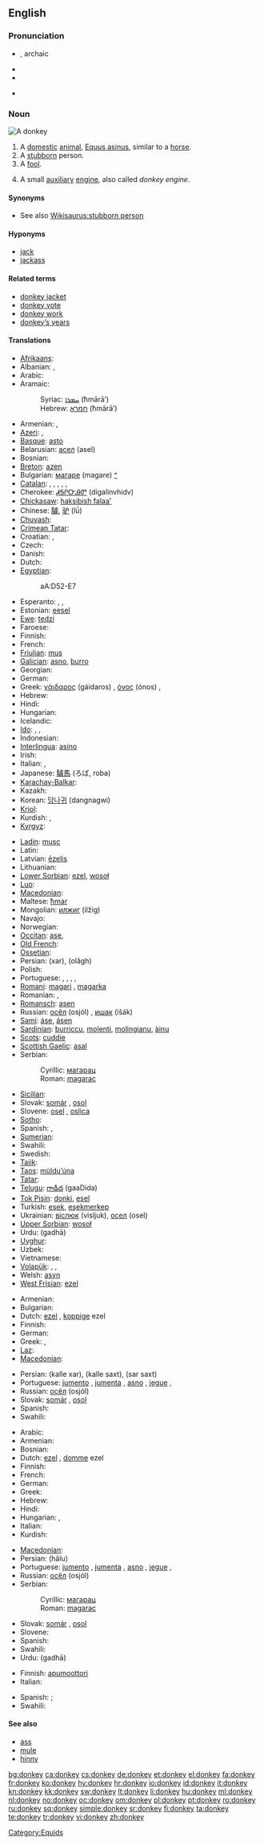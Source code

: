 ==English==

{{wikipedia}}

===Pronunciation===
* {{IPAchar|'dɒŋki}}, archaic {{IPAchar|'dʌŋki}}
* {{SAMPA|/'dQNkI/}}
* {{audio|en-us-donkey.ogg|Audio (US)}}

* {{rhymes|ɒŋki}}

===Noun===
[[File:Donkey 1 arp 750px.jpg|thumb|A donkey]]
{{en-noun}}

# A [[domestic]] [[animal]], [[Equus asinus]], similar to a [[horse]].
# A [[stubborn]] person.
# A [[fool]].
# {{nautical}} A small [[auxiliary]] [[engine]], also called ''donkey engine''.

====Synonyms====
* See also [[Wikisaurus:stubborn person]]

====Hyponyms====
* [[jack]]
* [[jackass]]

====Related terms====
* [[donkey jacket]]
* [[donkey vote]]
* [[donkey work]]
* [[donkey's years|donkey’s years]]

====Translations====
{{trans-top|a domestic animal}}
* [[Afrikaans]]: {{t|af|donkie|xs=Afrikaans}}
* Albanian: {{t+|sq|gomar|m|xs=Albanian}}, {{t-|sq|magar|m|xs=Albanian}}
* Arabic: {{t+|ar|حمار|m|tr=ħimār}}
* Aramaic:
*: Syriac: [[ܚܡܪܐ]] (ħmārā’) {{c}}
*: Hebrew: [[חמרא]] (ħmārā’) {{c}}
* Armenian: {{t-|hy|էշ|tr=ēš}}, {{t-|hy|ավանակ|tr=avanak}}
* [[Azeri]]: {{t-|az|eşşək|xs=Azeri}},  {{t|az|ulaq|xs=Azeri}}
* [[Basque]]: [[asto]]
* Belarusian: [[асел]] (asel) {{m}}
* Bosnian: {{t-|bs|magarac|m}}
* [[Breton]]: [[azen]]
* Bulgarian: [[магаре]] (magare) {{n}} [[:bg:магаре|^]]
* [[Catalan]]: {{t+|ca|ase|m}}, {{t+|ca|somera|f}}, {{t+|ca|burro|m}}, {{t-|ca|burra|f}}, {{t+|ca|ruc|m}}, {{t-|ca|ruca|f}}
* Cherokee: [[ᏗᎦᎵᏅᎯᏛ]] (digalinvhidv)
* [[Chickasaw]]: [[haksibish falaa']]
* Chinese: [[驢]], [[驴]] (lǘ)
* [[Chuvash]]: {{tø|cv|ашак|tr=ašak|sc=Cyrl}}
* [[Crimean Tatar]]: {{tø|crh|eşek}}
* Croatian: {{t+|hr|magarac|m}}, {{t-|hr|tovar|m}}
* Czech: {{t+|cs|osel|m}}
* Danish: {{t-|da|æsel|n}}
* Dutch: {{t+|nl|ezel|m}}
* [[Egyptian]]: {{tø|egy|ʽȝ|alt=ʽ|sc=Egyp}}
*: <hiero>aA:D52-E7</hiero>
* Esperanto: {{t+|eo|azeno|xs=Esperanto}}, {{qualifier|male}} {{t|eo|virazeno|xs=Esperanto}}, {{qualifier|female}} {{t|eo|azenino|xs=Esperanto}}
* Estonian: [[eesel]]
* [[Ewe]]: [[tedzi]] {{n}}
* Faroese: {{t-|fo|asni|xs=Faroese}}
* Finnish: {{t+|fi|aasi}}
* French: {{t+|fr|âne|m}}
* [[Friulian]]: [[mus]]
* [[Galician]]: [[asno]], [[burro]]
* Georgian: {{t-|ka|ვირი|tr=viri|sc=Geor|xs=Georgian}}
* German: {{t+|de|Esel|m}}
* Greek: [[γάιδαρος]] (gáidaros) {{m}}, [[όνος]] (ónos) {{m}},  {{t|el|γαϊδούρι|n}}
* Hebrew: {{t+|he|חמור|m|tr=khamor}}
* Hindi: {{t-|hi|गधा|m|tr=gadhā|xs=Hindi}}
* Hungarian: {{t+|hu|szamár}}
* Icelandic: {{t+|is|asni}}
* [[Ido]]: {{qualifier|male or female}} {{t|io|asno}}, {{qualifier|male}} {{t|io|asnulo}}, {{qualifier|female}} {{t|io|asnino}}
* Indonesian: {{t+|id|keledai|xs=Indonesian}}
* [[Interlingua]]: [[asino]]
* Irish: {{t+|ga|asal|xs=Irish}}
* Italian: {{t+|it|asino|m}}, {{t+|it|somaro|m}}
* Japanese: [[驢馬]] (ろば, roba)
* [[Karachay-Balkar]]: {{tø|krc|эшек|sc=Cyrl}}
* Kazakh: {{t-|kk|есек|tr=esek|sc=Cyrl|xs=Kazakh}}
* Korean: [[당나귀]] (dangnagwi)
* [[Kriol]]: {{tø|rop|ginggong ginggong}}
* Kurdish: {{t+|ku|ker|m}}, {{t-|ku|که‌ر|sc=ku-Arab}}
* [[Kyrgyz]]: {{t-|ky|эшек|tr=èšek|sc=Cyrl|xs=Kyrgyz}}
{{trans-mid}}
* [[Ladin]]: [[musc]]
* Latin: {{t-|la|asinus|m}}
* Latvian: [[ēzelis]]
* Lithuanian: {{t+|lt|asilas|xs=Lithuanian}}
* [[Lower Sorbian]]: [[ezel]], [[wosoł]]
* [[Luo]]: {{tø|luo|punda}}
* [[Macedonian]]: {{t-|mk|магаре|n|tr=mágare}}
* Maltese: [[ħmar]]
* Mongolian: [[илжиг]] (ilžig)
* Navajo: {{tø|nv|télii}}
* Norwegian: {{t+|no|esel|n}}
* [[Occitan]]: [[ase]],  {{t+|oc|asne|m|xs=Occitan}}
* [[Old French]]: {{tø|fro|asne|m}}
* [[Ossetian]]: {{tø|os|хæрæг|tr=xæræg|sc=Cyrl}}
* Persian: {{fa-Arab|[[خر]]}} (xar), {{fa-Arab|[[الاغ]]}} (olâgh)
* Polish: {{t+|pl|osioł|m}}
* Portuguese: {{t+|pt|asno|m}}, {{t+|pt|jerico|m}}, {{t-|pt|jegue|m}}, {{t+|pt|jumento|m}}, {{t|pt|burro|m}}
* [[Romani]]: [[magari]] {{m}}, [[magarka]] {{f}}
* Romanian: {{t+|ro|măgar}},  {{t+|ro|asin|m}}
* [[Romansch]]: [[asen]]
* Russian: [[осёл]] (osjól) {{m}}, [[ишак]] (išák) {{m}}
* [[Sami]]: [[áse]], [[ásen]]
* [[Sardinian]]: [[burriccu]], [[molenti]], [[molingianu]], [[àinu]]
* [[Scots]]: [[cuddie]]
* [[Scottish Gaelic]]: [[asal]] {{f}}
* Serbian:
*: Cyrillic: [[магарац]] {{m}}
*: Roman: [[magarac#Serbian|magarac]] {{m}}
* [[Sicilian]]: {{t+|scn|sceccu|m|xs=Sicilian}}
* Slovak: [[somár]] {{m}}, [[osol]] {{m}}
* Slovene: [[osel]] {{m}}, [[oslica]] {{f}}
* [[Sotho]]: {{t+|st|tonki|xs=Sotho}}
* Spanish: {{t+|es|asno|m}}, {{t+|es|burro|m}}
* [[Sumerian]]: {{tø|sux|𒀲|tr=ANŠE|sc=Xsux|xs=Sumerian}}
* Swahili: {{t+|sw|punda|xs=Swahili}}
* Swedish: {{t+|sv|åsna}}
* [[Tajik]]: {{t-|tg|хар|tr=xar|sc=Cyrl|xs=Tajik}}
* [[Taos]]: [[mùldu’úna]]
* [[Tatar]]: {{t+|tt|ишәк|sc=Cyrl|xs=Tatar}}
* [[Telugu]]: [[గాడిద]] (gaaDida)
* [[Tok Pisin]]: [[donki]], [[esel]]
* Turkish: [[eşek]], [[eşekmerkep]]
* Ukrainian: [[віслюк]] (visljuk), [[осел]] (osel)
* [[Upper Sorbian]]: [[wosoł]]
* Urdu: {{ur-Arab|[[گدھا]]}} (gadhā) {{m}}
* [[Uyghur]]: {{t|ug|ئېشەك|sc=ug-Arab}}
* Uzbek: {{t-|uz|eshak|xs=Uzbek}}
* Vietnamese: {{t|vi|con lừa|xs=Vietnamese}}
* [[Volapük]]: {{qualifier|male or female}} {{t|vo|cuk}}, {{qualifier|male}} {{t|vo|hicuk}}, {{qualifier|female}} {{t|vo|jicuk}}
* Welsh: [[asyn]]
* [[West Frisian]]: [[ezel]]
{{trans-bottom}}

{{trans-top|a stubborn person}}
* Armenian: {{t-|hy|էշ|tr=ēš}}
* Bulgarian: {{t|bg|инат|m}}
* Dutch: [[ezel]] {{m}}, [[koppige]] ezel {{m}}
* Finnish: {{t+|fi|aasi}}
* German: {{t+|de|Esel|m}}
* Greek: {{t+|el|γάιδαρος|m|tr=gáidaros}}, {{t+|el|μουλάρι|n|tr=moulári}}
* [[Laz]]: {{tø|lzz|ეშეღი|tr=ešeḡi}}
* [[Macedonian]]: {{t-|mk|магаре|n|tr=mágare}}
{{trans-mid}}
* Persian: {{fa-Arab|[[کله خر|کلّه خر]]}} (kalle xar), {{fa-Arab|[[کله سخت|کلّه سخت]]}} (kalle saxt), {{fa-Arab|[[سر سخت]]}} (sar saxt)
* Portuguese: [[jumento]] {{m}}, [[jumenta]] {{f}}, [[asno]] {{m}}, [[jegue]] {{m}}, {{t|pt|burro|m}}
* Russian: [[осёл]] (osjól) {{m}}
* Slovak: [[somár]] {{m}}, [[osol]] {{m}}
* Spanish: {{t+|es|burro}}
* Swahili: {{t+|sw|punda|xs=Swahili}}
{{trans-bottom}}

{{trans-top|a fool}}
* Arabic: {{t+|ar|حمار|m|tr=ħimār}}
* Armenian: {{t-|hy|էշ|tr=ēš}}
* Bosnian: {{t-|bs|magarac|m}}
* Dutch: [[ezel]] {{m}}, [[domme]] ezel {{m}}
* Finnish: {{t+|fi|aasi}}
* French: {{t+|fr|âne|m}}
* German: {{t+|de|Esel|m}}
* Greek: {{t+|el|γάιδαρος|m|tr=gáidaros}}
* Hebrew: {{t+|he|חמור|m|tr=khamor}}
* Hindi: {{t-|hi|गधा|m|tr=gadhā|xs=Hindi}}
* Hungarian: {{t+|hu|szamár}}, {{t+|hu|ökör}}
* Italian: {{t+|it|asino|m}}
* Kurdish: {{t-|ku|که‌ر|sc=ku-Arab}}
{{trans-mid}}
* [[Macedonian]]: {{t-|mk|магаре|n|tr=mágare}}
* Persian: {{fa-Arab|[[هالو]]}} (hâlu)
* Portuguese: [[jumento]] {{m}}, [[jumenta]] {{f}}, [[asno]] {{m}}, [[jegue]] {{m}}, {{t|pt|burro|m}}
* Russian: [[осёл]] (osjól) {{m}}
* Serbian:
*: Cyrillic: [[магарац]] {{m}}
*: Roman: [[magarac#Serbian|magarac]] {{m}}
* Slovak: [[somár]] {{m}}, [[osol]] {{m}}
* Slovene: {{t+|sl|osel|m}}
* Spanish: {{t+|es|burro|m}}
* Swahili: {{t+|sw|punda|xs=Swahili}}
* Urdu: {{ur-Arab|[[گدھا]]}} (gadhā) {{m}}
{{trans-bottom}}

{{trans-top|a small auxiliary engine}}
* Finnish: [[apumoottori]]
* Italian: {{t-|it|muletto|m}}
{{trans-mid}}
* Spanish: {{t|es|locomotora pequeña|f}}; {{t|es|motor auxiliar|m}}
* Swahili: {{t+|sw|punda|xs=Swahili}}
{{trans-bottom}}

====See also====
* [[ass]]
* [[mule]]
* [[hinny]]

[[Category:Equids]]

[[bg:donkey]]
[[ca:donkey]]
[[cs:donkey]]
[[de:donkey]]
[[et:donkey]]
[[el:donkey]]
[[fa:donkey]]
[[fr:donkey]]
[[ko:donkey]]
[[hy:donkey]]
[[hr:donkey]]
[[io:donkey]]
[[id:donkey]]
[[it:donkey]]
[[kn:donkey]]
[[kk:donkey]]
[[sw:donkey]]
[[lt:donkey]]
[[li:donkey]]
[[hu:donkey]]
[[ml:donkey]]
[[nl:donkey]]
[[no:donkey]]
[[oc:donkey]]
[[om:donkey]]
[[pl:donkey]]
[[pt:donkey]]
[[ro:donkey]]
[[ru:donkey]]
[[sq:donkey]]
[[simple:donkey]]
[[sr:donkey]]
[[fi:donkey]]
[[ta:donkey]]
[[te:donkey]]
[[tr:donkey]]
[[vi:donkey]]
[[zh:donkey]]